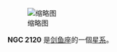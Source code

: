 {{NGCInfoBox|NGCID=NGC 2120|發現者=約翰·弗里德里希·威廉·赫歇爾|發現日期=1834年11月30日|其他編號=ESO 86-SC34|曆元=J2000.0|赤經=5時50分34.8秒
|赤緯=-63°40'30"|星座=剑鱼座|星體=星系|星等=12.7|表面亮度=|藍等=13.3}}
[[File:NGC_2120_DSS.jpg|缩略图]]

'''NGC 2120''' 是[[剑鱼座|剑鱼座]]的一個[[星系|星系]]。

{{NGCReference|2120}}
{{Catalogs|NGC=2120}}